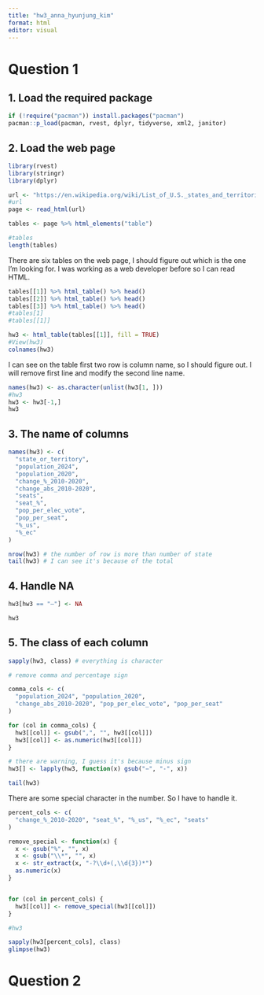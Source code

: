 ```yaml
---
title: "hw3_anna_hyunjung_kim"
format: html
editor: visual
---
```


# Question 1

## 1. Load the required package

```r
if (!require("pacman")) install.packages("pacman")
pacman::p_load(pacman, rvest, dplyr, tidyverse, xml2, janitor)
```

## 2. Load the web page

```r
library(rvest)
library(stringr)
library(dplyr)

url <- "https://en.wikipedia.org/wiki/List_of_U.S._states_and_territories_by_population"
#url
page <- read_html(url)
```

```r
tables <- page %>% html_elements("table")

#tables
length(tables)
```

There are six tables on the web page, I should figure out which is the one I'm looking for. I was working as a web developer before so I can read HTML.

```r

tables[[1]] %>% html_table() %>% head()
tables[[2]] %>% html_table() %>% head()
tables[[3]] %>% html_table() %>% head()
#tables[1]
#tables[[1]]
```

```r
hw3 <- html_table(tables[[1]], fill = TRUE) 
#View(hw3)
colnames(hw3)
```

I can see on the table first two row is column name, so I should figure out. I will remove first line and modify the second line name.

```r
names(hw3) <- as.character(unlist(hw3[1, ]))
#hw3
hw3 <- hw3[-1,]
hw3
```

## 3. The name of columns

```r
names(hw3) <- c(
  "state_or_territory", 
  "population_2024", 
  "population_2020", 
  "change_%_2010-2020", 
  "change_abs_2010-2020",
  "seats", 
  "seat_%", 
  "pop_per_elec_vote", 
  "pop_per_seat", 
  "%_us", 
  "%_ec"
)

nrow(hw3) # the number of row is more than number of state
tail(hw3) # I can see it's because of the total

```

## 4. Handle NA

```r
hw3[hw3 == "—"] <- NA

hw3
```

## 5. The class of each column

```r
sapply(hw3, class) # everything is character

# remove comma and percentage sign

comma_cols <- c(
  "population_2024", "population_2020",
  "change_abs_2010-2020", "pop_per_elec_vote", "pop_per_seat"
)

for (col in comma_cols) {
  hw3[[col]] <- gsub(",", "", hw3[[col]])
  hw3[[col]] <- as.numeric(hw3[[col]])
}

# there are warning, I guess it's because minus sign
hw3[] <- lapply(hw3, function(x) gsub("−", "-", x))

tail(hw3)
```

There are some special character in the number. So I have to handle it.

```r
percent_cols <- c(
  "change_%_2010-2020", "seat_%", "%_us", "%_ec", "seats"
)

remove_special <- function(x) {
  x <- gsub("%", "", x)                         
  x <- gsub("\\*", "", x)                       
  x <- str_extract(x, "-?\\d+(,\\d{3})*")       
  as.numeric(x)
}


for (col in percent_cols) {
  hw3[[col]] <- remove_special(hw3[[col]])
}

#hw3

sapply(hw3[percent_cols], class)   
glimpse(hw3)
```

# Question 2
